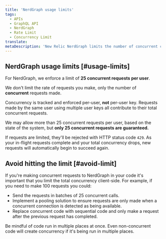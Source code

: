 ```yaml
---
title: 'NerdGraph usage limits'
tags:
  - APIs
  - GraphQL API
  - NerdGraph
  - Rate Limit
  - Concurrency Limit
translate:
metaDescription: 'New Relic NerdGraph limits the number of concurrent connections users make.'
---
```


## NerdGraph usage limits [#usage-limits]

For NerdGraph, we enforce a limit of **25 concurrent requests per user**.

We don't limit the rate of requests you make, only the number of **concurrent** requests made.

Concurrency is tracked and enforced per-user, **not** per-user key. Requests made by the same user using multiple user keys all contribute to their total concurrent requests.

We may allow more than 25 concurrent requests per user, based on the state of the system, but **only 25 concurrent requests are guaranteed.**

If requests are limited, they'll be rejected with HTTP status code `429`. As your in-flight requests complete and your total concurrency drops, new requests will automatically begin to succeed again.

## Avoid hitting the limit [#avoid-limit]

If you're making concurrent requests to NerdGraph in your code it's important that you limit the total concurrency client-side. For example, if you need to make 100 requests you could:

 * Send the requests in batches of 25 concurrent calls.
 * Implement a pooling solution to ensure requests are only made when a concurrent connection is detected as being available.
 * Replace concurrent code with sequential code and only make a request after the previous request has completed.

Be mindful of code run in multiple places at once. Even non-concurrent code will create concurrency if it's being run in multiple places.

